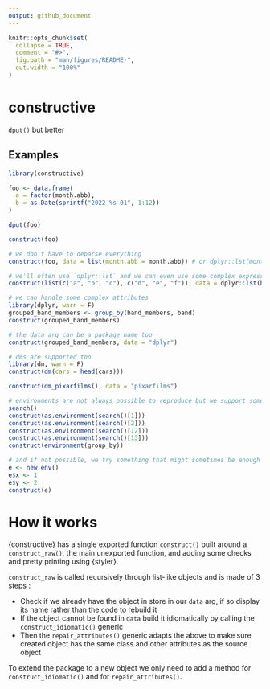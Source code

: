 ```yaml
---
output: github_document
---
```


<!-- README.md is generated from README.Rmd. Please edit that file -->

```r
knitr::opts_chunk$set(
  collapse = TRUE,
  comment = "#>",
  fig.path = "man/figures/README-",
  out.width = "100%"
)
```

# constructive

<!-- badges: start -->
<!-- badges: end -->

`dput()` but better

## Examples

```r
library(constructive)

foo <- data.frame(
  a = factor(month.abb),
  b = as.Date(sprintf("2022-%s-01", 1:12))
)

dput(foo)

construct(foo)

# we don't have to deparse everything
construct(foo, data = list(month.abb = month.abb)) # or dplyr::lst(month.abb)

# we'll often use `dplyr::lst` and we can even use some complex expressions there
construct(list(c("a", "b", "c"), c("d", "e", "f")), data = dplyr::lst(head(letters, 3)))

# we can handle some complex attributes
library(dplyr, warn = F)
grouped_band_members <- group_by(band_members, band)
construct(grouped_band_members)

# the data arg can be a package name too
construct(grouped_band_members, data = "dplyr")

# dms are supported too
library(dm, warn = F)
construct(dm(cars = head(cars)))

construct(dm_pixarfilms(), data = "pixarfilms")

# environments are not always possible to reproduce but we support some common cases
search()
construct(as.environment(search()[1]))
construct(as.environment(search()[2]))
construct(as.environment(search()[12]))
construct(as.environment(search()[13]))
construct(environment(group_by))

# and if not possible, we try something that might sometimes be enough
e <- new.env()
e$x <- 1
e$y <- 2
construct(e)
```

# How it works

{constructive} has a single exported function `construct()` built around a `construct_raw()`, the main
unexported function, and adding some checks and pretty printing using {styler}.

`construct_raw` is called recursively through list-like objects and is made of 3 steps :

* Check if we already have the object in store in our `data` arg, if so display its name rather than the code to rebuild it
* If the object cannot be found in `data` build it idiomatically by calling the `construct_idiomatic()`
 generic
* Then the `repair_attributes()` generic adapts the above to make sure created object
has the same class and other attributes as the source object
 
To extend the package to a new object we only need to add a method for `construct_idiomatic()`
and for `repair_attributes()`.

